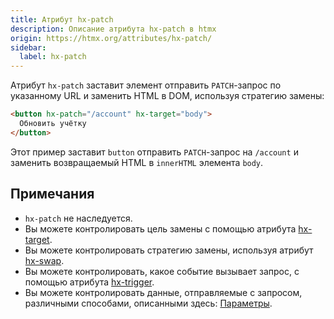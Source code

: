 ```yaml
---
title: Атрибут hx-patch
description: Описание атрибута hx-patch в htmx
origin: https://htmx.org/attributes/hx-patch/
sidebar:
  label: hx-patch
---
```


Атрибут `hx-patch` заставит элемент отправить `PATCH`-запрос по указанному URL и заменить HTML в DOM, используя стратегию замены:

```html wrap
<button hx-patch="/account" hx-target="body">
  Обновить учётку
</button>
```

Этот пример заставит `button` отправить `PATCH`-запрос на `/account` и заменить возвращаемый HTML в `innerHTML` элемента `body`.

## Примечания

- `hx-patch` не наследуется.
- Вы можете контролировать цель замены с помощью атрибута [hx-target](../hx-target).
- Вы можете контролировать стратегию замены, используя атрибут [hx-swap](../hx-swap).
- Вы можете контролировать, какое событие вызывает запрос, с помощью атрибута [hx-trigger](../hx-trigger).
- Вы можете контролировать данные, отправляемые с запросом, различными способами, описанными здесь: [Параметры](/ajax/parameters).
